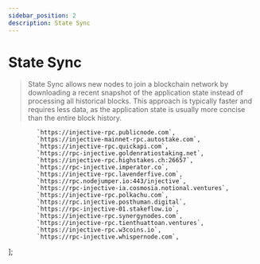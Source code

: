 ```yaml
---
sidebar_position: 2
description: State Sync
---
```


# State Sync

> State Sync allows new nodes to join a blockchain network by downloading a recent snapshot of the application state instead of processing all historical blocks. This approach is typically faster and requires less data, as the application state is usually more concise than the entire block history.



            `https://injective-rpc.publicnode.com`,
            `https://injective-mainnet-rpc.autostake.com`,
            `https://injective-rpc.quickapi.com`,
            `https://rpc-injective.goldenratiostaking.net`,
            `https://injective-rpc.highstakes.ch:26657`,
            `https://rpc-injective.imperator.co`,
            `https://injective-rpc.lavenderfive.com`,
            `https://rpc.nodejumper.io:443/injective`,
            `https://rpc-injective-ia.cosmosia.notional.ventures`,
            `https://injective-rpc.polkachu.com`,
            `https://rpc.injective.posthuman.digital`,
            `https://rpc-injective-01.stakeflow.io`,
            `https://injective-rpc.synergynodes.com`,
            `https://injective-rpc.tienthuattoan.ventures`,
            `https://injective-rpc.w3coins.io`,
            `https://rpc-injective.whispernode.com`,
];



<SelectPaste endpoints={endpoints} codeTemplate={stateSync} home={home} binary={binary} tip="Click on any RPC to paste it into the code block." />